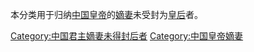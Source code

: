 本分类用于归纳[[中国皇帝|中国皇帝]]的[[嫡妻|嫡妻]]未受封为[[皇后|皇后]]者。

[[Category:中国君主嫡妻未得封后者|Category:中国君主嫡妻未得封后者]]
[[Category:中国皇帝嫡妻|Category:中国皇帝嫡妻]]